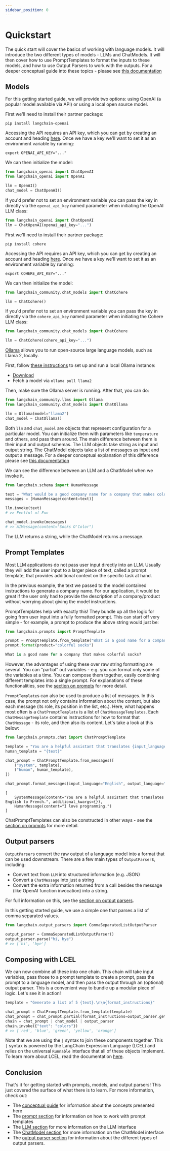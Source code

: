```yaml
---
sidebar_position: 0
---
```


# Quickstart

The quick start will cover the basics of working with language models. It will introduce the two different types of models - LLMs and ChatModels. It will then cover how to use PromptTemplates to format the inputs to these models, and how to use Output Parsers to work with the outputs. For a deeper conceptual guide into these topics - please see [this documentation](./concepts)

## Models
For this getting started guide, we will provide two options: using OpenAI (a popular model available via API) or using a local open source model.


<Tabs>
  <TabItem value="openai" label="OpenAI" default>

First we'll need to install their partner package:

```shell
pip install langchain-openai
```

Accessing the API requires an API key, which you can get by creating an account and heading [here](https://platform.openai.com/account/api-keys). Once we have a key we'll want to set it as an environment variable by running:

```shell
export OPENAI_API_KEY="..."
```

We can then initialize the model:

```python
from langchain_openai import ChatOpenAI
from langchain_openai import OpenAI

llm = OpenAI()
chat_model = ChatOpenAI()
```

If you'd prefer not to set an environment variable you can pass the key in directly via the `openai_api_key` named parameter when initiating the OpenAI LLM class:

```python
from langchain_openai import ChatOpenAI
llm = ChatOpenAI(openai_api_key="...")
```

  </TabItem>
    <TabItem value="cohere" label="Cohere" default>

First we'll need to install their partner package:

```shell
pip install cohere
```

Accessing the API requires an API key, which you can get by creating an account and heading [here](https://dashboard.cohere.com/api-keys). Once we have a key we'll want to set it as an environment variable by running:

```shell
export COHERE_API_KEY="..."
```

We can then initialize the model:

```python
from langchain_community.chat_models import ChatCohere

llm = ChatCohere()
```

If you'd prefer not to set an environment variable you can pass the key in directly via the `cohere_api_key` named parameter when initiating the Cohere LLM class:

```python
from langchain_community.chat_models import ChatCohere

llm = ChatCohere(cohere_api_key="...")
```

  </TabItem>
  <TabItem value="local" label="Local">

[Ollama](https://ollama.ai/) allows you to run open-source large language models, such as Llama 2, locally.

First, follow [these instructions](https://github.com/jmorganca/ollama) to set up and run a local Ollama instance:

* [Download](https://ollama.ai/download)
* Fetch a model via `ollama pull llama2`

Then, make sure the Ollama server is running. After that, you can do:
```python
from langchain_community.llms import Ollama
from langchain_community.chat_models import ChatOllama

llm = Ollama(model="llama2")
chat_model = ChatOllama()
```

  </TabItem>
</Tabs>

Both `llm` and `chat_model` are objects that represent configuration for a particular model. 
You can initialize them with parameters like `temperature` and others, and pass them around.
The main difference between them is their input and output schemas.
The LLM objects take string as input and output string.
The ChatModel objects take a list of messages as input and output a message.
For a deeper conceptual explanation of this difference please see [this documentation](./concepts)

We can see the difference between an LLM and a ChatModel when we invoke it.

```python
from langchain.schema import HumanMessage

text = "What would be a good company name for a company that makes colorful socks?"
messages = [HumanMessage(content=text)]

llm.invoke(text)
# >> Feetful of Fun

chat_model.invoke(messages)
# >> AIMessage(content="Socks O'Color")
```

The LLM returns a string, while the ChatModel returns a message.

## Prompt Templates

Most LLM applications do not pass user input directly into an LLM. Usually they will add the user input to a larger piece of text, called a prompt template, that provides additional context on the specific task at hand.

In the previous example, the text we passed to the model contained instructions to generate a company name. For our application, it would be great if the user only had to provide the description of a company/product without worrying about giving the model instructions.

PromptTemplates help with exactly this!
They bundle up all the logic for going from user input into a fully formatted prompt.
This can start off very simple - for example, a prompt to produce the above string would just be:

```python
from langchain.prompts import PromptTemplate

prompt = PromptTemplate.from_template("What is a good name for a company that makes {product}?")
prompt.format(product="colorful socks")
```

```python
What is a good name for a company that makes colorful socks?
```

However, the advantages of using these over raw string formatting are several.
You can "partial" out variables - e.g. you can format only some of the variables at a time.
You can compose them together, easily combining different templates into a single prompt.
For explanations of these functionalities, see the [section on prompts](/docs/modules/model_io/prompts) for more detail.

`PromptTemplate`s can also be used to produce a list of messages.
In this case, the prompt not only contains information about the content, but also each message (its role, its position in the list, etc.).
Here, what happens most often is a `ChatPromptTemplate` is a list of `ChatMessageTemplates`.
Each `ChatMessageTemplate` contains instructions for how to format that `ChatMessage` - its role, and then also its content.
Let's take a look at this below:

```python
from langchain.prompts.chat import ChatPromptTemplate

template = "You are a helpful assistant that translates {input_language} to {output_language}."
human_template = "{text}"

chat_prompt = ChatPromptTemplate.from_messages([
    ("system", template),
    ("human", human_template),
])

chat_prompt.format_messages(input_language="English", output_language="French", text="I love programming.")
```

```pycon
[
    SystemMessage(content="You are a helpful assistant that translates English to French.", additional_kwargs={}),
    HumanMessage(content="I love programming.")
]
```


ChatPromptTemplates can also be constructed in other ways - see the [section on prompts](/docs/modules/model_io/prompts) for more detail.

## Output parsers

`OutputParser`s convert the raw output of a language model into a format that can be used downstream.
There are a few main types of `OutputParser`s, including:

- Convert text from `LLM` into structured information (e.g. JSON)
- Convert a `ChatMessage` into just a string
- Convert the extra information returned from a call besides the message (like OpenAI function invocation) into a string.

For full information on this, see the [section on output parsers](/docs/modules/model_io/output_parsers).

In this getting started guide, we use a simple one that parses a list of comma separated values.

```python
from langchain.output_parsers import CommaSeparatedListOutputParser

output_parser = CommaSeparatedListOutputParser()
output_parser.parse("hi, bye")
# >> ['hi', 'bye']
```

## Composing with LCEL

We can now combine all these into one chain.
This chain will take input variables, pass those to a prompt template to create a prompt, pass the prompt to a language model, and then pass the output through an (optional) output parser.
This is a convenient way to bundle up a modular piece of logic.
Let's see it in action!

```python
template = "Generate a list of 5 {text}.\n\n{format_instructions}"

chat_prompt = ChatPromptTemplate.from_template(template)
chat_prompt = chat_prompt.partial(format_instructions=output_parser.get_format_instructions())
chain = chat_prompt | chat_model | output_parser
chain.invoke({"text": "colors"})
# >> ['red', 'blue', 'green', 'yellow', 'orange']
```

Note that we are using the `|` syntax to join these components together.
This `|` syntax is powered by the LangChain Expression Language (LCEL) and relies on the universal `Runnable` interface that all of these objects implement.
To learn more about LCEL, read the documentation [here](/docs/expression_language).

## Conclusion

That's it for getting started with prompts, models, and output parsers! This just covered the surface of what there is to learn. For more information, check out:

- The [conceptual guide](./concepts) for information about the concepts presented here
- The [prompt section](./prompts) for information on how to work with prompt templates
- The [LLM section](./llms) for more information on the LLM interface
- The [ChatModel section](./chat) for more information on the ChatModel interface
- The [output parser section](./output_parsers) for information about the different types of output parsers.